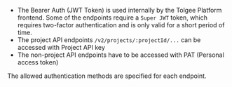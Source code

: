  - The Bearer Auth (JWT Token) is used internally by the Tolgee Platform frontend. Some of the endpoints require a `Super JWT`
token, which requires two-factor authentication and is only valid for a short period of time.
 - The project API endpoints `/v2/projects/:projectId/...` can be accessed with Project API key
 - The non-project API endpoints have to be accessed with PAT (Personal access token)

The allowed authentication methods are specified for each endpoint.
